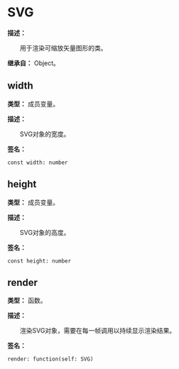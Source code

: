 
# SVG

**描述：**

&emsp;&emsp;用于渲染可缩放矢量图形的类。

**继承自：** Object。

## width

**类型：** 成员变量。

**描述：**

&emsp;&emsp;SVG对象的宽度。

**签名：**
```tl
const width: number
```

## height

**类型：** 成员变量。

**描述：**

&emsp;&emsp;SVG对象的高度。

**签名：**
```tl
const height: number
```

## render

**类型：** 函数。

**描述：**

&emsp;&emsp;渲染SVG对象，需要在每一帧调用以持续显示渲染结果。

**签名：**
```tl
render: function(self: SVG)
```